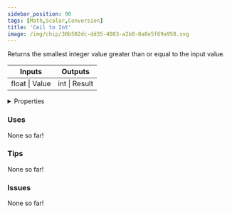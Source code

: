 ```yaml
---
sidebar_position: 90
tags: [Math,Scalar,Conversion]
title: 'Ceil to Int'
image: /img/chip/38b502dc-dd35-4083-a2b0-8a8e5f69a958.svg
---
```


Returns the smallest integer value greater than or equal to the input value.



<IChip uuid="38b502dc-dd35-4083-a2b0-8a8e5f69a958"/>

<table><thead><tr><th>Inputs</th><th>Outputs</th></tr></thead><tbody><tr><td>float | Value</td><td>int | Result</td></tr></tbody></table>

<details>
  <summary>Properties</summary>
  <div>
    <div>
    <table>
      <tbody>
        <tr>
          <td>Is beta required?</td>
          <td>No</td>
        </tr>
        <tr>
          <td>Is chip a trolling risk?</td>
          <td>No</td>
        </tr>
        <tr>
          <td>Is chip a role assignment risk?</td>
          <td>No</td>
        </tr>
        <tr>
          <td>Chip UUID</td>
          <td>38b502dc-dd35-4083-a2b0-8a8e5f69a958</td>
        </tr>
        <tr>
          <td>Room availability</td>
          <td>Available everywhere</td>
        </tr>
      </tbody>
    </table>
    </div>
  </div>
</details>

### Uses

None so far!

### Tips

None so far!

### Issues

None so far!